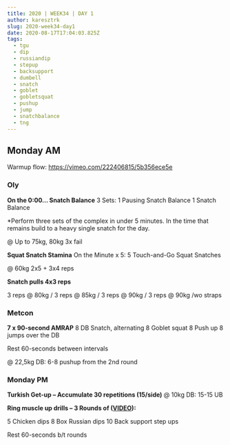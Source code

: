 ```yaml
---
title: 2020 | WEEK34 | DAY 1
author: karesztrk
slug: 2020-week34-day1
date: 2020-08-17T17:04:03.825Z
tags:
  - tgu
  - dip
  - russiandip
  - stepup
  - backsupport
  - dumbell
  - snatch
  - goblet
  - gobletsquat
  - pushup
  - jump
  - snatchbalance
  - tng
---
```


## Monday AM

Warmup flow: <https://vimeo.com/222406815/5b356ece5e>

### Oly

**On the 0:00… Snatch Balance**
3 Sets:
1 Pausing Snatch Balance
1 Snatch Balance

\*Perform three sets of the complex in under 5 minutes. In the time that remains build to a heavy single snatch for the day.

@ Up to 75kg, 80kg 3x fail

**Squat Snatch Stamina**
On the Minute x 5:
5 Touch-and-Go Squat Snatches

@ 60kg 2x5 + 3x4 reps

**Snatch pulls 4x3 reps**

3 reps @ 80kg / 3 reps @ 85kg / 3 reps @ 90kg / 3 reps @ 90kg /wo straps

### Metcon

**7 x 90-second AMRAP**
8 DB Snatch, alternating
8 Goblet squat
8 Push up
8 jumps over the DB

Rest 60-seconds between intervals

@ 22,5kg DB: 6-8 pushup from the 2nd round

### Monday PM

**Turkish Get-up – Accumulate 30 repetitions (15/side)**
@ 10kg DB: 15-15 UB

**Ring muscle up drills – 3 Rounds of ([VIDEO](https://vimeo.com/313499837/167d0584ac)):**

5 Chicken dips
8 Box Russian dips
10 Back support step ups

Rest 60-seconds b/t rounds
